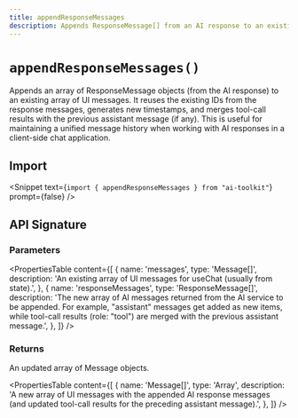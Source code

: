 ```yaml
---
title: appendResponseMessages
description: Appends ResponseMessage[] from an AI response to an existing array of UI messages, generating timestamps and reusing IDs for useChat (API Reference)
---
```


# `appendResponseMessages()`

Appends an array of ResponseMessage objects (from the AI response) to an existing array of UI messages. It reuses the existing IDs from the response messages, generates new timestamps, and merges tool-call results with the previous assistant message (if any). This is useful for maintaining a unified message history when working with AI responses in a client-side chat application.

## Import

<Snippet
  text={`import { appendResponseMessages } from "ai-toolkit"`}
  prompt={false}
/>

## API Signature

### Parameters

<PropertiesTable
  content={[
    {
      name: 'messages',
      type: 'Message[]',
      description:
        'An existing array of UI messages for useChat (usually from state).',
    },
    {
      name: 'responseMessages',
      type: 'ResponseMessage[]',
      description:
        'The new array of AI messages returned from the AI service to be appended. For example, "assistant" messages get added as new items, while tool-call results (role: "tool") are merged with the previous assistant message.',
    },
  ]}
/>

### Returns

An updated array of Message objects.

<PropertiesTable
  content={[
    {
      name: 'Message[]',
      type: 'Array',
      description:
        'A new array of UI messages with the appended AI response messages (and updated tool-call results for the preceding assistant message).',
    },
  ]}
/>

